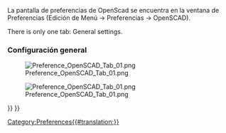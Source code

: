 <languages/>
<div class="mw-translate-fuzzy">
La pantalla de preferencias de OpenScad se encuentra en la ventana de Preferencias (Edición de Menú → Preferencias → OpenSCAD).
</div>

There is only one tab: General settings.

<span id="General_settings"></span>
<div class="mw-translate-fuzzy">
===Configuración general===
[[File:Preference_OpenSCAD_Tab_01.png]]
</div>

[[File:Preference_OpenSCAD_Tab_01.png]]

{{OpenSCAD Tools navi{{#translation:}}}}
{{Userdocnavi{{#translation:}}}}
[[Category:Preferences{{#translation:}}]]